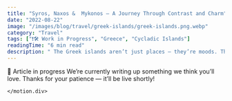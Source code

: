 ```yaml
---
title: "Syros, Naxos &  Mykonos – A Journey Through Contrast and Charm"
date: "2022-08-22"
image: "/images/blog/travel/greek-islands/greek-islands.png.webp"
category: "Travel"
tags: ["❗🛠️ Work in Progress", "Greece", "Cycladic Islands"]
readingTime: "6 min read"
description: " The Greek islands aren’t just places — they’re moods. They unfold like chapters in a sunlit story, each with its own rhythm, flavor, and shade of blue. While the world flocks to Santorini for sunsets and Athens for ruins, there’s a quieter trilogy waiting in the Aegean: Mykonos, Syros, and Naxos. Each one offers something different — a vibe, a secret, a breath of salt air that lingers long after you leave.."
---
```



<script type="application/ld+json">{`
{
  "@context": "https://schema.org",
  "@type": "BlogPosting",
  "headline": "Introducing Transformers - a fundamental part of modern LLMs ...",
  "image": ["https://amadoumamane.fr/images/blog-data-tools.png"],
  "datePublished": "2025-04-04",
  "author": { "@type": "Person", "name": "Amadou" },
  "publisher": {
    "@type": "Organization",
    "name": "Amadou Mamane",
    "logo": { "@type": "ImageObject", "url": "https://amadoumamane.fr/images/profile.jpeg" }
  },
  "description": "The Greek islands aren’t just places — they’re moods. ..."
}
`}</script>


<main className="min-h-screen w-full bg-white dark:bg-black text-gray-900 dark:text-gray-100 overflow-x-hidden">



  <Section marginTop='mt-2'>
      <motion.div initial={{ opacity: 0, y: 20 }} whileInView={{ opacity: 1, y: 0 }} transition={{ delay: 0.2, duration: 0.6 }} viewport={{ once: true }} className="max-w-4xl mx-auto text-center">
        <div className="text-2xl leading-relaxed font-light">
📝 Article in progress
We’re currently writing up something we think you’ll love. Thanks for your patience — it’ll be live shortly!
        </div>

    </motion.div>


  


  </Section>

<AuthorBox name="Amadou" bio="Paris-based AI Engineer, Runner and Dancer. Sharing stories from the Track and the Terminal — Race recaps and AI deep dives." avatar="/images/profile.jpeg" />
<ShareButtons />

</main>
